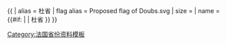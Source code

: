 {{ {{{1<noinclude>|country showdata</noinclude>}}}
| alias = 杜省
| flag alias = Proposed flag of Doubs.svg
| size = {{{size|}}}
| name = {{#if: {{{name|}}} | {{{name|}}} | 杜省 }}
}}<noinclude>
[[Category:法国省份资料模板]]
</noinclude>